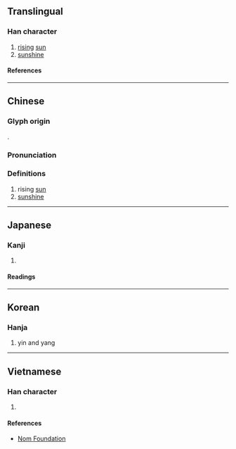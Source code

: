 {{also|旸}}
{{character info}}
==Translingual==

===Han character===
{{Han char|rn=72|rad=日|as=09|sn=13|four=66027|canj=AAMH|ids=⿰日昜}}

# [[rising]] [[sun]]
# [[sunshine]]

====References====
{{Han ref|kx=0498.280|dkj=14066|dj=0867.010|hdz=21523.090|uh=6698}}

----

==Chinese==
{{zh-forms|s=旸}}

===Glyph origin===
{{Han etym}}
{{Han compound|日|昜|c1=s|c2=p|t1=sun|ls=psc}}.

===Pronunciation===
{{zh-pron
|m=yáng
|c=joeng4
|mc=y
|oc=y
|ma=
|cat=n
}}

===Definitions===
{{zh-hanzi}}

# rising [[sun]]
# [[sunshine]]

----

==Japanese==

===Kanji===
{{ja-kanji|grade=|rs=日09}}

# {{rfdef|ja|sort=日09}}

====Readings====
{{ja-readings
|goon=よう
|kanon=よう
|kun=ひので, あきらか, はれる
|nanori=あきら
}}

----

==Korean==

===Hanja===
{{ko-hanja|양}}

# yin and yang

----

==Vietnamese==

===Han character===
{{vi-readings|rs=日09|reading=dương}}

# {{rfdef|vi|sort=日09}}

====References====
* [http://nomfoundation.org/common/nom_details.php?codepoint=6698 Nom Foundation]